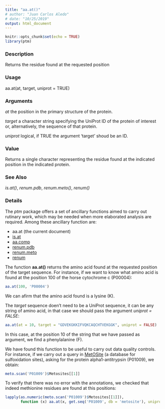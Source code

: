 ```yaml
---
title: "aa.at()"
# author: "Juan Carlos Aledo"
# date: "10/25/2019"
output: html_document
---
```


```r
knitr::opts_chunk$set(echo = TRUE)
library(ptm)
```

### Description
Returns the residue found at the requested position

### Usage
aa.at(at, target, uniprot = TRUE)

### Arguments

_at_	the position in the primary structure of the protein.

_target_	a character string specifying the UniProt ID of the protein of interest or, alternatively, the sequence of that protein.

_uniprot_	logical, if TRUE the argument 'target' shoud be an ID.

### Value
Returns a single character representing the residue found at the indicated position in the indicated protein.

### See Also
_is.at()_, _renum.pdb_, _renum.meto()_, _renum()_

### Details

The _ptm_ package offers a set of ancillary functions aimed to carry out rutinary work, which may be needed when more elaborated analysis are required. Among these ancillary function are:

* aa.at (the current document)
* [is.at](./is.at)
* [aa.comp](./aa.comp)
* [renum.pdb](./renum.pdb)
* [renum.meto](./renum.meto)
* [renum](./renum)

The function **aa.at()** returns the amino acid found at the requested position of the target sequence. For instance, if we want to know what amino acid is found at the position 100 of the horse cytochrome c (P00004):
 
```r
aa.at(100, 'P00004')
```
We can afirm that the amino acid found is a lysine (K).

The _target_ sequence doen't need to be a UniProt sequence, it can be any string of amino acid, in that case we should pass the argument _uniprot = FALSE_:

```r
aa.at(at = 10, target = "GDVEKGKKIFVQKCAQCHTVEKGGK", uniprot = FALSE)
```
In this case, at the position 10 of the string that we have passed as argument, we find a phenylalanine (F).

We have found this function to be useful to carry out data quality controls. For instance, if we carry out a query in [MetOSite](https://metosite.uma.es) (a database for sulfoxidation sites), asking for the protein alpha1-antitrypsin (P01009), we obtain:

```r
meto.scan('P01009')$Metosites[[1]]
```

To verify that there was no error with the annotations, we checked that indeed methionine residues are found at this positions:

```r
lapply(as.numeric(meto.scan('P01009')$Metosites[[1]]), 
       function (x) aa.at(x, get.seq('P01009', db = 'metosite'), uniprot = FALSE))
```

